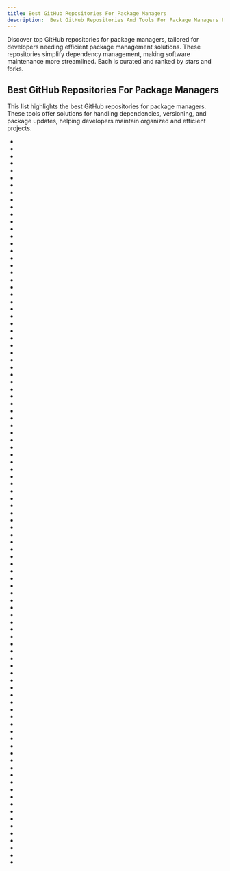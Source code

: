 ```yaml
---
title: Best GitHub Repositories For Package Managers
description:  Best GitHub Repositories And Tools For Package Managers For Developer Utilities. Our Repos List Are Curated Then Ranked By Stars And Forks.
---
```


Discover top GitHub repositories for package managers, tailored for developers needing efficient package management solutions. These repositories simplify dependency management, making software maintenance more streamlined. Each is curated and ranked by stars and forks.

## Best GitHub Repositories For Package Managers

This list highlights the best GitHub repositories for package managers. These tools offer solutions for handling dependencies, versioning, and package updates, helping developers maintain organized and efficient projects.

- <Badge owner="oven-sh" repoName="bun" stars="https://img.shields.io/github/stars/oven-sh/bun?style=flat&logoSize=auto" forks="https://img.shields.io/github/forks/oven-sh/bun?style=flat&logoSize=auto"/>
- <Badge owner="Homebrew" repoName="brew" stars="https://img.shields.io/github/stars/Homebrew/brew?style=flat&logoSize=auto" forks="https://img.shields.io/github/forks/Homebrew/brew?style=flat&logoSize=auto"/>
- <Badge owner="pnpm" repoName="pnpm" stars="https://img.shields.io/github/stars/pnpm/pnpm?style=flat&logoSize=auto" forks="https://img.shields.io/github/forks/pnpm/pnpm?style=flat&logoSize=auto"/>
- <Badge owner="helm" repoName="helm" stars="https://img.shields.io/github/stars/helm/helm?style=flat&logoSize=auto" forks="https://img.shields.io/github/forks/helm/helm?style=flat&logoSize=auto"/>
- <Badge owner="astral-sh" repoName="uv" stars="https://img.shields.io/github/stars/astral-sh/uv?style=flat&logoSize=auto" forks="https://img.shields.io/github/forks/astral-sh/uv?style=flat&logoSize=auto"/>
- <Badge owner="microsoft" repoName="winget-cli" stars="https://img.shields.io/github/stars/microsoft/winget-cli?style=flat&logoSize=auto" forks="https://img.shields.io/github/forks/microsoft/winget-cli?style=flat&logoSize=auto"/>
- <Badge owner="bower" repoName="bower" stars="https://img.shields.io/github/stars/bower/bower?style=flat&logoSize=auto" forks="https://img.shields.io/github/forks/bower/bower?style=flat&logoSize=auto"/>
- <Badge owner="Homebrew" repoName="homebrew-core" stars="https://img.shields.io/github/stars/Homebrew/homebrew-core?style=flat&logoSize=auto" forks="https://img.shields.io/github/forks/Homebrew/homebrew-core?style=flat&logoSize=auto"/>
- <Badge owner="marticliment" repoName="UniGetUI" stars="https://img.shields.io/github/stars/marticliment/UniGetUI?style=flat&logoSize=auto" forks="https://img.shields.io/github/forks/marticliment/UniGetUI?style=flat&logoSize=auto"/>
- <Badge owner="rust-lang" repoName="cargo" stars="https://img.shields.io/github/stars/rust-lang/cargo?style=flat&logoSize=auto" forks="https://img.shields.io/github/forks/rust-lang/cargo?style=flat&logoSize=auto"/>
- <Badge owner="NixOS" repoName="nix" stars="https://img.shields.io/github/stars/NixOS/nix?style=flat&logoSize=auto" forks="https://img.shields.io/github/forks/NixOS/nix?style=flat&logoSize=auto"/>
- <Badge owner="chocolatey" repoName="choco" stars="https://img.shields.io/github/stars/chocolatey/choco?style=flat&logoSize=auto" forks="https://img.shields.io/github/forks/chocolatey/choco?style=flat&logoSize=auto"/>
- <Badge owner="alcatraz" repoName="Alcatraz" stars="https://img.shields.io/github/stars/alcatraz/Alcatraz?style=flat&logoSize=auto" forks="https://img.shields.io/github/forks/alcatraz/Alcatraz?style=flat&logoSize=auto"/>
- <Badge owner="swiftlang" repoName="swift-package-manager" stars="https://img.shields.io/github/stars/swiftlang/swift-package-manager?style=flat&logoSize=auto" forks="https://img.shields.io/github/forks/swiftlang/swift-package-manager?style=flat&logoSize=auto"/>
- <Badge owner="microsoft" repoName="winget-pkgs" stars="https://img.shields.io/github/stars/microsoft/winget-pkgs?style=flat&logoSize=auto" forks="https://img.shields.io/github/forks/microsoft/winget-pkgs?style=flat&logoSize=auto"/>
- <Badge owner="npm" repoName="cli" stars="https://img.shields.io/github/stars/npm/cli?style=flat&logoSize=auto" forks="https://img.shields.io/github/forks/npm/cli?style=flat&logoSize=auto"/>
- <Badge owner="conan-io" repoName="conan" stars="https://img.shields.io/github/stars/conan-io/conan?style=flat&logoSize=auto" forks="https://img.shields.io/github/forks/conan-io/conan?style=flat&logoSize=auto"/>
- <Badge owner="pdm-project" repoName="pdm" stars="https://img.shields.io/github/stars/pdm-project/pdm?style=flat&logoSize=auto" forks="https://img.shields.io/github/forks/pdm-project/pdm?style=flat&logoSize=auto"/>
- <Badge owner="wbthomason" repoName="packer.nvim" stars="https://img.shields.io/github/stars/wbthomason/packer.nvim?style=flat&logoSize=auto" forks="https://img.shields.io/github/forks/wbthomason/packer.nvim?style=flat&logoSize=auto"/>
- <Badge owner="williamboman" repoName="mason.nvim" stars="https://img.shields.io/github/stars/williamboman/mason.nvim?style=flat&logoSize=auto" forks="https://img.shields.io/github/forks/williamboman/mason.nvim?style=flat&logoSize=auto"/>
- <Badge owner="mamba-org" repoName="mamba" stars="https://img.shields.io/github/stars/mamba-org/mamba?style=flat&logoSize=auto" forks="https://img.shields.io/github/forks/mamba-org/mamba?style=flat&logoSize=auto"/>
- <Badge owner="sandstorm-io" repoName="sandstorm" stars="https://img.shields.io/github/stars/sandstorm-io/sandstorm?style=flat&logoSize=auto" forks="https://img.shields.io/github/forks/sandstorm-io/sandstorm?style=flat&logoSize=auto"/>
- <Badge owner="conda" repoName="conda" stars="https://img.shields.io/github/stars/conda/conda?style=flat&logoSize=auto" forks="https://img.shields.io/github/forks/conda/conda?style=flat&logoSize=auto"/>
- <Badge owner="antfu-collective" repoName="ni" stars="https://img.shields.io/github/stars/antfu-collective/ni?style=flat&logoSize=auto" forks="https://img.shields.io/github/forks/antfu-collective/ni?style=flat&logoSize=auto"/>
- <Badge owner="MuntashirAkon" repoName="AppManager" stars="https://img.shields.io/github/stars/MuntashirAkon/AppManager?style=flat&logoSize=auto" forks="https://img.shields.io/github/forks/MuntashirAkon/AppManager?style=flat&logoSize=auto"/>
- <Badge owner="clibs" repoName="clib" stars="https://img.shields.io/github/stars/clibs/clib?style=flat&logoSize=auto" forks="https://img.shields.io/github/forks/clibs/clib?style=flat&logoSize=auto"/>
- <Badge owner="wbond" repoName="package_control" stars="https://img.shields.io/github/stars/wbond/package_control?style=flat&logoSize=auto" forks="https://img.shields.io/github/forks/wbond/package_control?style=flat&logoSize=auto"/>
- <Badge owner="LykosAI" repoName="StabilityMatrix" stars="https://img.shields.io/github/stars/LykosAI/StabilityMatrix?style=flat&logoSize=auto" forks="https://img.shields.io/github/forks/LykosAI/StabilityMatrix?style=flat&logoSize=auto"/>
- <Badge owner="componentjs" repoName="component" stars="https://img.shields.io/github/stars/componentjs/component?style=flat&logoSize=auto" forks="https://img.shields.io/github/forks/componentjs/component?style=flat&logoSize=auto"/>
- <Badge owner="spack" repoName="spack" stars="https://img.shields.io/github/stars/spack/spack?style=flat&logoSize=auto" forks="https://img.shields.io/github/forks/spack/spack?style=flat&logoSize=auto"/>
- <Badge owner="alesimula" repoName="wsa_pacman" stars="https://img.shields.io/github/stars/alesimula/wsa_pacman?style=flat&logoSize=auto" forks="https://img.shields.io/github/forks/alesimula/wsa_pacman?style=flat&logoSize=auto"/>
- <Badge owner="jspm" repoName="jspm-cli" stars="https://img.shields.io/github/stars/jspm/jspm-cli?style=flat&logoSize=auto" forks="https://img.shields.io/github/forks/jspm/jspm-cli?style=flat&logoSize=auto"/>
- <Badge owner="llm-workflow-engine" repoName="llm-workflow-engine" stars="https://img.shields.io/github/stars/llm-workflow-engine/llm-workflow-engine?style=flat&logoSize=auto" forks="https://img.shields.io/github/forks/llm-workflow-engine/llm-workflow-engine?style=flat&logoSize=auto"/>
- <Badge owner="duojs" repoName="duo" stars="https://img.shields.io/github/stars/duojs/duo?style=flat&logoSize=auto" forks="https://img.shields.io/github/forks/duojs/duo?style=flat&logoSize=auto"/>
- <Badge owner="luarocks" repoName="luarocks" stars="https://img.shields.io/github/stars/luarocks/luarocks?style=flat&logoSize=auto" forks="https://img.shields.io/github/forks/luarocks/luarocks?style=flat&logoSize=auto"/>
- <Badge owner="GlitchEnzo" repoName="NuGetForUnity" stars="https://img.shields.io/github/stars/GlitchEnzo/NuGetForUnity?style=flat&logoSize=auto" forks="https://img.shields.io/github/forks/GlitchEnzo/NuGetForUnity?style=flat&logoSize=auto"/>
- <Badge owner="cpm-cmake" repoName="CPM.cmake" stars="https://img.shields.io/github/stars/cpm-cmake/CPM.cmake?style=flat&logoSize=auto" forks="https://img.shields.io/github/forks/cpm-cmake/CPM.cmake?style=flat&logoSize=auto"/>
- <Badge owner="glasskube" repoName="glasskube" stars="https://img.shields.io/github/stars/glasskube/glasskube?style=flat&logoSize=auto" forks="https://img.shields.io/github/forks/glasskube/glasskube?style=flat&logoSize=auto"/>
- <Badge owner="gitscrum-team" repoName="laravel-gitscrum" stars="https://img.shields.io/github/stars/gitscrum-team/laravel-gitscrum?style=flat&logoSize=auto" forks="https://img.shields.io/github/forks/gitscrum-team/laravel-gitscrum?style=flat&logoSize=auto"/>
- <Badge owner="radian-software" repoName="straight.el" stars="https://img.shields.io/github/stars/radian-software/straight.el?style=flat&logoSize=auto" forks="https://img.shields.io/github/forks/radian-software/straight.el?style=flat&logoSize=auto"/>
- <Badge owner="Linuxbrew" repoName="brew" stars="https://img.shields.io/github/stars/Linuxbrew/brew?style=flat&logoSize=auto" forks="https://img.shields.io/github/forks/Linuxbrew/brew?style=flat&logoSize=auto"/>
- <Badge owner="nodejs" repoName="corepack" stars="https://img.shields.io/github/stars/nodejs/corepack?style=flat&logoSize=auto" forks="https://img.shields.io/github/forks/nodejs/corepack?style=flat&logoSize=auto"/>
- <Badge owner="rnpm" repoName="rnpm" stars="https://img.shields.io/github/stars/rnpm/rnpm?style=flat&logoSize=auto" forks="https://img.shields.io/github/forks/rnpm/rnpm?style=flat&logoSize=auto"/>
- <Badge owner="gpmgo" repoName="gopm" stars="https://img.shields.io/github/stars/gpmgo/gopm?style=flat&logoSize=auto" forks="https://img.shields.io/github/forks/gpmgo/gopm?style=flat&logoSize=auto"/>
- <Badge owner="OneGet" repoName="oneget" stars="https://img.shields.io/github/stars/OneGet/oneget?style=flat&logoSize=auto" forks="https://img.shields.io/github/forks/OneGet/oneget?style=flat&logoSize=auto"/>
- <Badge owner="d12frosted" repoName="homebrew-emacs-plus" stars="https://img.shields.io/github/stars/d12frosted/homebrew-emacs-plus?style=flat&logoSize=auto" forks="https://img.shields.io/github/forks/d12frosted/homebrew-emacs-plus?style=flat&logoSize=auto"/>
- <Badge owner="chromebrew" repoName="chromebrew" stars="https://img.shields.io/github/stars/chromebrew/chromebrew?style=flat&logoSize=auto" forks="https://img.shields.io/github/forks/chromebrew/chromebrew?style=flat&logoSize=auto"/>
- <Badge owner="Shougo" repoName="neobundle.vim" stars="https://img.shields.io/github/stars/Shougo/neobundle.vim?style=flat&logoSize=auto" forks="https://img.shields.io/github/forks/Shougo/neobundle.vim?style=flat&logoSize=auto"/>
- <Badge owner="yonaskolb" repoName="Mint" stars="https://img.shields.io/github/stars/yonaskolb/Mint?style=flat&logoSize=auto" forks="https://img.shields.io/github/forks/yonaskolb/Mint?style=flat&logoSize=auto"/>
- <Badge owner="crev-dev" repoName="cargo-crev" stars="https://img.shields.io/github/stars/crev-dev/cargo-crev?style=flat&logoSize=auto" forks="https://img.shields.io/github/forks/crev-dev/cargo-crev?style=flat&logoSize=auto"/>
- <Badge owner="kpcyrd" repoName="sn0int" stars="https://img.shields.io/github/stars/kpcyrd/sn0int?style=flat&logoSize=auto" forks="https://img.shields.io/github/forks/kpcyrd/sn0int?style=flat&logoSize=auto"/>
- <Badge owner="fsprojects" repoName="Paket" stars="https://img.shields.io/github/stars/fsprojects/Paket?style=flat&logoSize=auto" forks="https://img.shields.io/github/forks/fsprojects/Paket?style=flat&logoSize=auto"/>
- <Badge owner="alexanderGugel" repoName="ied" stars="https://img.shields.io/github/stars/alexanderGugel/ied?style=flat&logoSize=auto" forks="https://img.shields.io/github/forks/alexanderGugel/ied?style=flat&logoSize=auto"/>
- <Badge owner="bpkg" repoName="bpkg" stars="https://img.shields.io/github/stars/bpkg/bpkg?style=flat&logoSize=auto" forks="https://img.shields.io/github/forks/bpkg/bpkg?style=flat&logoSize=auto"/>
- <Badge owner="tazjin" repoName="nixery" stars="https://img.shields.io/github/stars/tazjin/nixery?style=flat&logoSize=auto" forks="https://img.shields.io/github/forks/tazjin/nixery?style=flat&logoSize=auto"/>
- <Badge owner="fosskers" repoName="aura" stars="https://img.shields.io/github/stars/fosskers/aura?style=flat&logoSize=auto" forks="https://img.shields.io/github/forks/fosskers/aura?style=flat&logoSize=auto"/>
- <Badge owner="railwaycat" repoName="homebrew-emacsmacport" stars="https://img.shields.io/github/stars/railwaycat/homebrew-emacsmacport?style=flat&logoSize=auto" forks="https://img.shields.io/github/forks/railwaycat/homebrew-emacsmacport?style=flat&logoSize=auto"/>
- <Badge owner="anvaka" repoName="pm" stars="https://img.shields.io/github/stars/anvaka/pm?style=flat&logoSize=auto" forks="https://img.shields.io/github/forks/anvaka/pm?style=flat&logoSize=auto"/>
- <Badge owner="stefanprodan" repoName="timoni" stars="https://img.shields.io/github/stars/stefanprodan/timoni?style=flat&logoSize=auto" forks="https://img.shields.io/github/forks/stefanprodan/timoni?style=flat&logoSize=auto"/>
- <Badge owner="caolan" repoName="jam" stars="https://img.shields.io/github/stars/caolan/jam?style=flat&logoSize=auto" forks="https://img.shields.io/github/forks/caolan/jam?style=flat&logoSize=auto"/>
- <Badge owner="fossasia" repoName="mew" stars="https://img.shields.io/github/stars/fossasia/mew?style=flat&logoSize=auto" forks="https://img.shields.io/github/forks/fossasia/mew?style=flat&logoSize=auto"/>
- <Badge owner="Kitura" repoName="BlueSocket" stars="https://img.shields.io/github/stars/Kitura/BlueSocket?style=flat&logoSize=auto" forks="https://img.shields.io/github/forks/Kitura/BlueSocket?style=flat&logoSize=auto"/>
- <Badge owner="cavaliergopher" repoName="grab" stars="https://img.shields.io/github/stars/cavaliergopher/grab?style=flat&logoSize=auto" forks="https://img.shields.io/github/forks/cavaliergopher/grab?style=flat&logoSize=auto"/>
- <Badge owner="pacstall" repoName="pacstall" stars="https://img.shields.io/github/stars/pacstall/pacstall?style=flat&logoSize=auto" forks="https://img.shields.io/github/forks/pacstall/pacstall?style=flat&logoSize=auto"/>
- <Badge owner="atom" repoName="apm" stars="https://img.shields.io/github/stars/atom/apm?style=flat&logoSize=auto" forks="https://img.shields.io/github/forks/atom/apm?style=flat&logoSize=auto"/>
- <Badge owner="nim-lang" repoName="nimble" stars="https://img.shields.io/github/stars/nim-lang/nimble?style=flat&logoSize=auto" forks="https://img.shields.io/github/forks/nim-lang/nimble?style=flat&logoSize=auto"/>
- <Badge owner="ocaml" repoName="opam" stars="https://img.shields.io/github/stars/ocaml/opam?style=flat&logoSize=auto" forks="https://img.shields.io/github/forks/ocaml/opam?style=flat&logoSize=auto"/>
- <Badge owner="rpm-software-management" repoName="dnf" stars="https://img.shields.io/github/stars/rpm-software-management/dnf?style=flat&logoSize=auto" forks="https://img.shields.io/github/forks/rpm-software-management/dnf?style=flat&logoSize=auto"/>
- <Badge owner="Sileo" repoName="Sileo" stars="https://img.shields.io/github/stars/Sileo/Sileo?style=flat&logoSize=auto" forks="https://img.shields.io/github/forks/Sileo/Sileo?style=flat&logoSize=auto"/>
- <Badge owner="zbrateam" repoName="Zebra" stars="https://img.shields.io/github/stars/zbrateam/Zebra?style=flat&logoSize=auto" forks="https://img.shields.io/github/forks/zbrateam/Zebra?style=flat&logoSize=auto"/>
- <Badge owner="olofk" repoName="fusesoc" stars="https://img.shields.io/github/stars/olofk/fusesoc?style=flat&logoSize=auto" forks="https://img.shields.io/github/forks/olofk/fusesoc?style=flat&logoSize=auto"/>
- <Badge owner="basherpm" repoName="basher" stars="https://img.shields.io/github/stars/basherpm/basher?style=flat&logoSize=auto" forks="https://img.shields.io/github/forks/basherpm/basher?style=flat&logoSize=auto"/>
- <Badge owner="poac-dev" repoName="poac" stars="https://img.shields.io/github/stars/poac-dev/poac?style=flat&logoSize=auto" forks="https://img.shields.io/github/forks/poac-dev/poac?style=flat&logoSize=auto"/>
- <Badge owner="omaha-consulting" repoName="winstall" stars="https://img.shields.io/github/stars/omaha-consulting/winstall?style=flat&logoSize=auto" forks="https://img.shields.io/github/forks/omaha-consulting/winstall?style=flat&logoSize=auto"/>
- <Badge owner="buildinspace" repoName="peru" stars="https://img.shields.io/github/stars/buildinspace/peru?style=flat&logoSize=auto" forks="https://img.shields.io/github/forks/buildinspace/peru?style=flat&logoSize=auto"/>
- <Badge owner="swiftlang" repoName="swift-llbuild" stars="https://img.shields.io/github/stars/swiftlang/swift-llbuild?style=flat&logoSize=auto" forks="https://img.shields.io/github/forks/swiftlang/swift-llbuild?style=flat&logoSize=auto"/>
- <Badge owner="replit" repoName="upm" stars="https://img.shields.io/github/stars/replit/upm?style=flat&logoSize=auto" forks="https://img.shields.io/github/forks/replit/upm?style=flat&logoSize=auto"/>
- <Badge owner="comwrg" repoName="package-manager-proxy-settings" stars="https://img.shields.io/github/stars/comwrg/package-manager-proxy-settings?style=flat&logoSize=auto" forks="https://img.shields.io/github/forks/comwrg/package-manager-proxy-settings?style=flat&logoSize=auto"/>
- <Badge owner="w0lfschild" repoName="mySIMBL" stars="https://img.shields.io/github/stars/w0lfschild/mySIMBL?style=flat&logoSize=auto" forks="https://img.shields.io/github/forks/w0lfschild/mySIMBL?style=flat&logoSize=auto"/>
- <Badge owner="hexpm" repoName="hex" stars="https://img.shields.io/github/stars/hexpm/hex?style=flat&logoSize=auto" forks="https://img.shields.io/github/forks/hexpm/hex?style=flat&logoSize=auto"/>
- <Badge owner="icy" repoName="pacapt" stars="https://img.shields.io/github/stars/icy/pacapt?style=flat&logoSize=auto" forks="https://img.shields.io/github/forks/icy/pacapt?style=flat&logoSize=auto"/>
- <Badge owner="simogeo" repoName="Filemanager" stars="https://img.shields.io/github/stars/simogeo/Filemanager?style=flat&logoSize=auto" forks="https://img.shields.io/github/forks/simogeo/Filemanager?style=flat&logoSize=auto"/>
- <Badge owner="LoopPerfect" repoName="buckaroo" stars="https://img.shields.io/github/stars/LoopPerfect/buckaroo?style=flat&logoSize=auto" forks="https://img.shields.io/github/forks/LoopPerfect/buckaroo?style=flat&logoSize=auto"/>
- <Badge owner="pnpm" repoName="action-setup" stars="https://img.shields.io/github/stars/pnpm/action-setup?style=flat&logoSize=auto" forks="https://img.shields.io/github/forks/pnpm/action-setup?style=flat&logoSize=auto"/>
- <Badge owner="spmjs" repoName="spm" stars="https://img.shields.io/github/stars/spmjs/spm?style=flat&logoSize=auto" forks="https://img.shields.io/github/forks/spmjs/spm?style=flat&logoSize=auto"/>
- <Badge owner="fortran-lang" repoName="fpm" stars="https://img.shields.io/github/stars/fortran-lang/fpm?style=flat&logoSize=auto" forks="https://img.shields.io/github/forks/fortran-lang/fpm?style=flat&logoSize=auto"/>
- <Badge owner="rasa" repoName="scoop-directory" stars="https://img.shields.io/github/stars/rasa/scoop-directory?style=flat&logoSize=auto" forks="https://img.shields.io/github/forks/rasa/scoop-directory?style=flat&logoSize=auto"/>
- <Badge owner="oortcloud" repoName="meteorite" stars="https://img.shields.io/github/stars/oortcloud/meteorite?style=flat&logoSize=auto" forks="https://img.shields.io/github/forks/oortcloud/meteorite?style=flat&logoSize=auto"/>
- <Badge owner="k-takata" repoName="minpac" stars="https://img.shields.io/github/stars/k-takata/minpac?style=flat&logoSize=auto" forks="https://img.shields.io/github/forks/k-takata/minpac?style=flat&logoSize=auto"/>
- <Badge owner="conan-io" repoName="cmake-conan" stars="https://img.shields.io/github/stars/conan-io/cmake-conan?style=flat&logoSize=auto" forks="https://img.shields.io/github/forks/conan-io/cmake-conan?style=flat&logoSize=auto"/>
- <Badge owner="Flutterando" repoName="slidy" stars="https://img.shields.io/github/stars/Flutterando/slidy?style=flat&logoSize=auto" forks="https://img.shields.io/github/forks/Flutterando/slidy?style=flat&logoSize=auto"/>
- <Badge owner="trizen" repoName="trizen" stars="https://img.shields.io/github/stars/trizen/trizen?style=flat&logoSize=auto" forks="https://img.shields.io/github/forks/trizen/trizen?style=flat&logoSize=auto"/>
- <Badge owner="FPGAwars" repoName="apio" stars="https://img.shields.io/github/stars/FPGAwars/apio?style=flat&logoSize=auto" forks="https://img.shields.io/github/forks/FPGAwars/apio?style=flat&logoSize=auto"/>
- <Badge owner="vtourraine" repoName="AcknowList" stars="https://img.shields.io/github/stars/vtourraine/AcknowList?style=flat&logoSize=auto" forks="https://img.shields.io/github/forks/vtourraine/AcknowList?style=flat&logoSize=auto"/>
- <Badge owner="purescript" repoName="spago" stars="https://img.shields.io/github/stars/purescript/spago?style=flat&logoSize=auto" forks="https://img.shields.io/github/forks/purescript/spago?style=flat&logoSize=auto"/>
- <Badge owner="Lrdsnow" repoName="PureKFD" stars="https://img.shields.io/github/stars/Lrdsnow/PureKFD?style=flat&logoSize=auto" forks="https://img.shields.io/github/forks/Lrdsnow/PureKFD?style=flat&logoSize=auto"/>
- <Badge owner="mob-sakai" repoName="UpmGitExtension" stars="https://img.shields.io/github/stars/mob-sakai/UpmGitExtension?style=flat&logoSize=auto" forks="https://img.shields.io/github/forks/mob-sakai/UpmGitExtension?style=flat&logoSize=auto"/>
- <Badge owner="pnpm" repoName="pacquet" stars="https://img.shields.io/github/stars/pnpm/pacquet?style=flat&logoSize=auto" forks="https://img.shields.io/github/forks/pnpm/pacquet?style=flat&logoSize=auto"/>
- <Badge owner="nektro" repoName="zigmod" stars="https://img.shields.io/github/stars/nektro/zigmod?style=flat&logoSize=auto" forks="https://img.shields.io/github/forks/nektro/zigmod?style=flat&logoSize=auto"/>
- <Badge owner="iauns" repoName="cpm" stars="https://img.shields.io/github/stars/iauns/cpm?style=flat&logoSize=auto" forks="https://img.shields.io/github/forks/iauns/cpm?style=flat&logoSize=auto"/>
